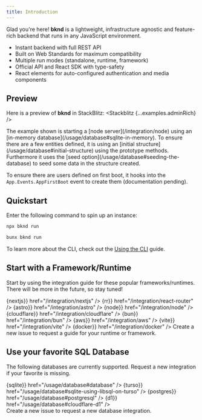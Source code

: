 ```yaml
---
title: Introduction
---
```



Glad you're here! **bknd** is a lightweight, infrastructure agnostic and feature-rich backend that runs in any JavaScript environment.

- Instant backend with full REST API
- Built on Web Standards for maximum compatibility
- Multiple run modes (standalone, runtime, framework)
- Official API and React SDK with type-safety
- React elements for auto-configured authentication and media components

## Preview
Here is a preview of **bknd** in StackBlitz:
<Stackblitz {...examples.adminRich} />

<Accordion title="What's going on?" icon="lightbulb">
   The example shown is starting a [node server](/integration/node) using an [in-memory database](/usage/database#sqlite-in-memory). To ensure there are a few entities defined, it is using an [initial structure](/usage/database#initial-structure) using the prototype methods. Furthermore it uses the [seed option](/usage/database#seeding-the-database) to seed some data in the structure created.

   To ensure there are users defined on first boot, it hooks into the `App.Events.AppFirstBoot` event to create them (documentation pending).
</Accordion>

## Quickstart
Enter the following command to spin up an instance:
<CodeGroup>
   ```bash npm
   npx bknd run
   ```

   ```bash bun
   bunx bknd run
   ```
</CodeGroup>

To learn more about the CLI, check out the [Using the CLI](/usage/cli) guide.


## Start with a Framework/Runtime
Start by using the integration guide for these popular frameworks/runtimes. There will be more
in the future, so stay tuned!

<CardGroup cols={2}>
  <Card
    title="Next.js"
    icon={<div className="text-primary-light">{nextjs}</div>}
    href="/integration/nextjs"
  />
  <Card
    title="React Router"
    icon={<div className="text-primary-light">{rr}</div>}
    href="/integration/react-router"
  />
   <Card
      title="Astro"
      icon={<div className="text-primary-light">{astro}</div>}
      href="/integration/astro"
   />
   <Card
      title="Node"
      icon={<div className="text-primary-light">{node}</div>}
      href="/integration/node"
   />
   <Card
      title="Cloudflare"
      icon={<div className="text-primary-light">{cloudflare}</div>}
      href="/integration/cloudflare"
   />
   <Card
      title="Bun"
      icon={<div className="text-primary-light">{bun}</div>}
      href="/integration/bun"
   />
   <Card
      title="AWS Lambda"
      icon={<div className="text-primary-light">{aws}</div>}
      href="/integration/aws"
   />
   <Card
      title="Vite"
      icon={<div className="text-primary-light">{vite}</div>}
      href="/integration/vite"
   />
   <Card
      title="Docker"
      icon={<div className="text-primary-light">{docker}</div>}
      href="/integration/docker"
   />
   <Card
      horizontal
      title="Yours missing?"
      href="https://github.com/bknd-io/bknd/issues/new"
   >
     Create a new issue to request a guide for your runtime or framework.
   </Card>
</CardGroup>

## Use your favorite SQL Database
The following databases are currently supported. Request a new integration if your favorite is missing.

<CardGroup cols={2}>
   <Card
      title="SQLite"
      icon={<div className="text-primary-light">{sqlite}</div>}
      href="/usage/database#database"
   />
   <Card
      title="Turso/LibSQL"
      icon={<div className="text-primary-light">{turso}</div>}
      href="/usage/database#sqlite-using-libsql-on-turso"
   />
   <Card
      title="PostgreSQL"
      icon={<div className="text-primary-light">{postgres}</div>}
      href="/usage/database#postgresql"
   />
   <Card
      title="Cloudflare D1"
      icon={<div className="text-primary-light">{d1}</div>}
      href="/usage/database#cloudflare-d1"
   />
   <div style={{ gridColumn: "span 2" }}>
      <Card
         horizontal
         title="Yours missing?"
         href="https://github.com/bknd-io/bknd/issues/new"
      >
      Create a new issue to request a new database integration.
      </Card>
   </div>
</CardGroup>
